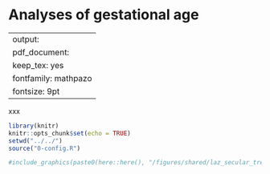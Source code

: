# Analyses of gestational age {#gestational}

---
output:
  pdf_document:
    keep_tex: yes
fontfamily: mathpazo
fontsize: 9pt
---

\raggedright

xxx

```r
library(knitr)
knitr::opts_chunk$set(echo = TRUE)
setwd("../../")
source("0-config.R")

```


```r
#include_graphics(paste0(here::here(), "/figures/shared/laz_secular_trend.png"))
```


